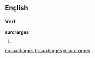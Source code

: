==English==

===Verb===
'''surcharges'''

# {{third-person singular of|[[surcharge]]}}

[[eo:surcharges]]
[[fr:surcharges]]
[[vi:surcharges]]